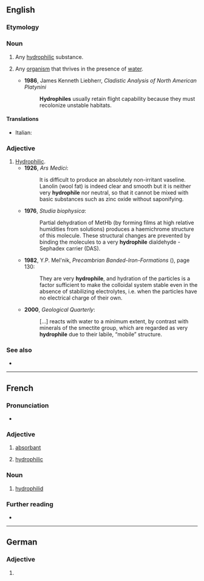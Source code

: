 ==English==

===Etymology===
{{confix|en|hydro|phile}}

===Noun===
{{en-noun}}

# {{lb|en|chemistry}} Any [[hydrophilic]] substance.
# {{lb|en|zoology}} Any [[organism]] that thrives in the presence of [[water]].
#* '''1986''', James Kenneth Liebherr, ''Cladistic Analysis of North American Platynini''
#*: '''Hydrophiles''' usually retain flight capability because they must recolonize unstable habitats.

====Translations====
{{trans-top|hydrophilic substance}}
* Italian: {{t+|it|idrofila|f}}
{{trans-mid}}
{{trans-bottom}}

===Adjective===
{{en-adj}}

# [[hydrophilic|Hydrophilic]].
#* '''1926''', ''Ars Medici'':
#*: lt is difficult to produce an absolutely non-irritant vaseline. Lanolin (wool fat) is indeed clear and smooth but it is neither very '''hydrophile''' nor neutral, so that it cannot be mixed with basic substances such as zinc oxide without saponifying.
#* '''1976''', ''Studia biophysica'':
#*: Partial dehydration of MetHb (by forming films at high relative humidities from solutions) produces a haemichrome structure of this molecule. These structural changes are prevented by binding the molecules to a very '''hydrophile''' dialdehyde - Sephadex carrier (DAS).
#* '''1982''', Y.P. Mel'nik, ''Precambrian Banded-Iron-Formations'' ({{ISBN|9780080869049}}), page 130:
#*: They are very '''hydrophile''', and hydration of the particles is a factor sufficient to make the colloidal system stable even in the absence of stabilizing electrolytes, i.e. when the particles have no electrical charge of their own.
#* '''2000''', ''Geological Quarterly'':
#*: [...] reacts  with water to a minimum extent, by contrast with minerals of the smectite group, which are regarded as very '''hydrophile''' due to their labile, “mobile” structure.

===See also===
* {{l|en|lipophile}}

----

==French==

===Pronunciation===
* {{audio|LL-Q150 (fra)-Lepticed7-hydrophile.wav|Audio|lang=fr}}

===Adjective===
{{fr-adj}}

# [[absorbant]]
# {{lb|fr|chemistry}} [[#English|hydrophilic]]

===Noun===
{{fr-noun|m}}

# {{lb|fr|zoology}} [[hydrophilid]]

===Further reading===
* {{R:TLFi}}

----

==German==

===Adjective===
{{head|de|adjective form}}

# {{inflection of|de|hydrophil||str//mix|nom//acc|f|s|;|str|nom//acc|p|;|wk|nom|all-gender|s|;|wk|acc|f//n|s}}
